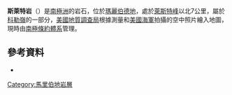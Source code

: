 {{coord|75|5|S|113|53|W|display=title}}

'''斯萊特岩'''（{{lang-en|Slater Rocks}}）是[[南極洲|南極洲]]的岩石，位於[[瑪麗伯德地|瑪麗伯德地]]，處於[[萊斯特峰|萊斯特峰]]以北7公里，屬於[[科勒嶺|科勒嶺]]的一部分，[[美國地質調查局|美國地質調查局]]根據測量和[[美國海軍|美國海軍]]拍攝的空中照片繪入地圖，現時由[[南極條約體系|南極條約體系]]管理。

==參考資料==
*{{usgs-gazetteer}}

{{DEFAULTSORT:Slater Rocks}}
[[Category:馬里伯地岩層|Category:馬里伯地岩層]]


{{MarieByrdLand-geo-stub}}